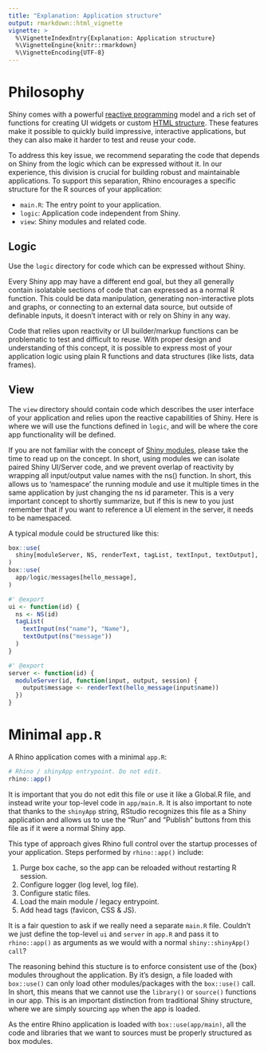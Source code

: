 ```yaml
---
title: "Explanation: Application structure"
output: rmarkdown::html_vignette
vignette: >
  %\VignetteIndexEntry{Explanation: Application structure}
  %\VignetteEngine{knitr::rmarkdown}
  %\VignetteEncoding{UTF-8}
---
```


# Philosophy

Shiny comes with a powerful [reactive programming](https://shiny.rstudio.com/articles/reactivity-overview.html) model and a rich set of functions for creating UI widgets or custom [HTML structure](https://shiny.rstudio.com/articles/tag-glossary.html). These features make it possible to quickly build impressive, interactive applications, but they can also make it harder to test and reuse your code.

To address this key issue, we recommend separating the code that depends on Shiny from the logic which can be expressed without it. In our experience, this division is crucial for building robust and maintainable applications. To support this separation, Rhino encourages a specific structure for the R sources of your application:

-   `main.R`: The entry point to your application.
-   `logic`: Application code independent from Shiny.
-   `view`: Shiny modules and related code.

## Logic

Use the `logic` directory for code which can be expressed without Shiny.

Every Shiny app may have a different end goal, but they all generally contain isolatable sections of code that can expressed as a normal R function. This could be data manipulation, generating non-interactive plots and graphs, or connecting to an external data source, but outside of definable inputs, it doesn't interact with or rely on Shiny in any way.

Code that relies upon reactivity or UI builder/markup functions can be problematic to test and difficult to reuse. With proper design and understanding of this concept, it is possible to express most of your application logic using plain R functions and data structures (like lists, data frames).

## View

The `view` directory should contain code which describes the user interface of your application and relies upon the reactive capabilities of Shiny. Here is where we will use the functions defined in `logic`, and will be where the core app functionality will be defined.

If you are not familiar with the concept of [Shiny modules](https://shiny.rstudio.com/articles/modules.html), please take the time to read up on the concept. In short, using modules we can isolate paired Shiny UI/Server code, and we prevent overlap of reactivity by wrapping all input/output value names with the ns() function. In short, this allows us to 'namespace' the running module and use it multiple times in the same application by just changing the ns id parameter. This is a very important concept to shortly summarize, but if this is new to you just remember that if you want to reference a UI element in the server, it needs to be namespaced.

A typical module could be structured like this:

``` r
box::use(
  shiny[moduleServer, NS, renderText, tagList, textInput, textOutput],
)
box::use(
  app/logic/messages[hello_message],
)

#' @export
ui <- function(id) {
  ns <- NS(id)
  tagList(
    textInput(ns("name"), "Name"),
    textOutput(ns("message"))
  )
}

#' @export
server <- function(id) {
  moduleServer(id, function(input, output, session) {
    output$message <- renderText(hello_message(input$name))
  })
}
```

# Minimal `app.R`

A Rhino application comes with a minimal `app.R`:

``` r
# Rhino / shinyApp entrypoint. Do not edit.
rhino::app()
```

It is important that you do not edit this file or use it like a Global.R file, and instead write your top-level code in `app/main.R`. It is also important to note that thanks to the `shinyApp` string, RStudio recognizes this file as a Shiny application and allows us to use the "Run" and "Publish" buttons from this file as if it were a normal Shiny app.

This type of approach gives Rhino full control over the startup processes of your application. Steps performed by `rhino::app()` include:

1.  Purge box cache, so the app can be reloaded without restarting R session.
2.  Configure logger (log level, log file).
3.  Configure static files.
4.  Load the main module / legacy entrypoint.
5.  Add head tags (favicon, CSS & JS).

It is a fair question to ask if we really need a separate `main.R` file. Couldn't we just define the top-level `ui` and `server` in `app.R` and pass it to `rhino::app()` as arguments as we would with a normal `shiny::shinyApp() call`?

The reasoning behind this stucture is to enforce consistent use of the {box} modules throughout the application. By it's design, a file loaded with `box::use()` can only load other modules/packages with the `box::use()` call. In short, this means that we cannot use the `library()` or `source()` functions in our app. This is an important distinction from traditional Shiny structure, where we are simply sourcing `app` when the app is loaded.

As the entire Rhino application is loaded with `box::use(app/main)`, all the code and libraries that we want to sources must be properly structured as box modules.
